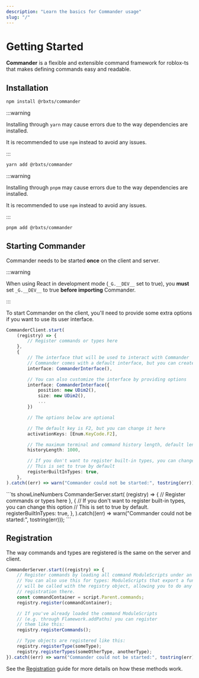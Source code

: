 ```yaml
---
description: "Learn the basics for Commander usage"
slug: "/"
---
```




# Getting Started

**Commander** is a flexible and extensible command framework for roblox-ts that makes defining commands easy
and readable.

## Installation

<Tabs>
<TabItem value="npm" default>

```bash title="Terminal"
npm install @rbxts/commander
```

</TabItem>
<TabItem value="Yarn">
:::warning

Installing through `yarn` may cause errors due to the way dependencies are installed.

It is recommended to use `npm` instead to avoid any issues.

:::

```bash title="Terminal"
yarn add @rbxts/commander
```

</TabItem>
<TabItem value="pnpm">
:::warning

Installing through `pnpm` may cause errors due to the way dependencies are installed.

It is recommended to use `npm` instead to avoid any issues.

:::

```bash title="Terminal"
pnpm add @rbxts/commander
```

</TabItem>
</Tabs>

## Starting Commander

Commander needs to be started **once** on the client and server.

<Tabs>

<TabItem value="client" label="Client" default>
:::warning

When using React in development mode (`_G.__DEV__` set to true), you **must** set
`_G.__DEV__` to true **before importing** Commander.

:::

To start Commander on the client, you'll need to provide some extra options if you want to use
its user interface.

```ts showLineNumbers
CommanderClient.start(
    (registry) => {
        // Register commands or types here
    },
    {
        // The interface that will be used to interact with Commander
        // Commander comes with a default interface, but you can create your own
        interface: CommanderInterface(),

        // You can also customize the interface by providing options
        interface: CommanderInterface({
            position: new UDim2(),
            size: new UDim2(),
            ...
        })

        // The options below are optional

        // The default key is F2, but you can change it here
        activationKeys: [Enum.KeyCode.F2],

        // The maximum terminal and command history length, default length is 1000
        historyLength: 1000,

        // If you don't want to register built-in types, you can change this option
        // This is set to true by default
        registerBuiltInTypes: true,
    },
).catch((err) => warn("Commander could not be started:", tostring(err)));
```
</TabItem>

<TabItem value="server" label="Server">
```ts showLineNumbers
CommanderServer.start(
    (registry) => {
        // Register commands or types here
    },
    {
        // If you don't want to register built-in types, you can change this option
        // This is set to true by default.
        registerBuiltInTypes: true,
    },
).catch((err) => warn("Commander could not be started:", tostring(err)));
```
</TabItem>

</Tabs>

## Registration

The way commands and types are registered is the same on the server and client.

```ts showLineNumbers
CommanderServer.start((registry) => {
    // Register commands by loading all command ModuleScripts under an Instance
    // You can also use this for types: ModuleScripts that export a function
    // will be called with the registry object, allowing you to do any
    // registration there.
    const commandContainer = script.Parent.commands;
    registry.register(commandContainer);

    // If you've already loaded the command ModuleScripts
    // (e.g. through Flamework.addPaths) you can register
    // them like this:
    registry.registerCommands();

    // Type objects are registered like this:
    registry.registerType(someType);
    registry.registerTypes(someOtherType, anotherType);
}).catch((err) => warn("Commander could not be started:", tostring(err)));
```

See the [Registration](/guides/registration.mdx) guide for more details on how these methods work.
